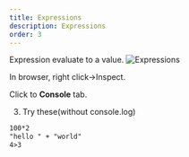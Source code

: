 ```yaml
---
title: Expressions
description: Expressions
order: 3
---
```


Expression evaluate to a value.
![Expressions](https://user-images.githubusercontent.com/6214258/86443261-9b0bff00-bd41-11ea-94c1-f7d3dd3b70a2.png)
<Aside>
In browser, right click->Inspect.

Click to **Console** tab.

</Aside>

3. Try these(without console.log)

```txt title="Try expressions in browser console"
100*2
"hello " + "world"
4>3
```

